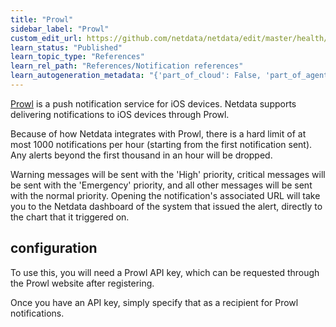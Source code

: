 ```yaml
---
title: "Prowl"
sidebar_label: "Prowl"
custom_edit_url: https://github.com/netdata/netdata/edit/master/health/notifications/prowl/README.md
learn_status: "Published"
learn_topic_type: "References"
learn_rel_path: "References/Notification references"
learn_autogeneration_metadata: "{'part_of_cloud': False, 'part_of_agent': True}"
---
```



[Prowl](https://www.prowlapp.com/) is a push notification service for iOS devices.  Netdata
supports delivering notifications to iOS devices through Prowl.

Because of how Netdata integrates with Prowl, there is a hard limit of
at most 1000 notifications per hour (starting from the first notification
sent).  Any alerts beyond the first thousand in an hour will be dropped.

Warning messages will be sent with the 'High' priority, critical messages
will be sent with the 'Emergency' priority, and all other messages will
be sent with the normal priority.  Opening the notification's associated
URL will take you to the Netdata dashboard of the system that issued
the alert, directly to the chart that it triggered on.

## configuration

To use this, you will need a Prowl API key, which can be requested through
the Prowl website after registering.

Once you have an API key, simply specify that as a recipient for Prowl
notifications.
